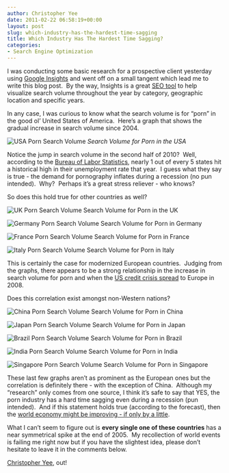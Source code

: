 ```yaml
---
author: Christopher Yee
date: 2011-02-22 06:58:19+00:00
layout: post
slug: which-industry-has-the-hardest-time-sagging
title: Which Industry Has The Hardest Time Sagging?
categories:
- Search Engine Optimization
---
```


I was conducting some basic research for a prospective client yesterday using [Google Insights](http://www.google.com/insights/search/#) and went off on a small tangent which lead me to write this blog post.  By the way, Insights is a great [SEO tool](http://www.christopheryee.org/category/seo-tools/) to help visualize search volume throughout the year by category, geographic location and specific years.

In any case, I was curious to know what the search volume is for "porn" in the good ol' United States of America.  Here's a graph that shows the gradual increase in search volume since 2004.


![USA Porn Search Volume](/images/porn-demand.png)
_Search Volume for Porn in the USA_




Notice the jump in search volume in the second half of 2010?  Well, according to the [Bureau of Labor Statistics](http://www.bls.gov/web/laus/lauhsthl.htm), nearly 1 out of every 5 states hit a historical high in their unemployment rate that year.  I guess what they say is true - the demand for pornography inflates during a recession (no pun intended).  Why?  Perhaps it's a great stress reliever - who knows?

So does this hold true for other countries as well?


![UK Porn Search Volume](/images/uk-porn-volume.png)
Search Volume for Porn in the UK




![Germany Porn Search Volume](/images/germany-porn-volume.png)
Search Volume for Porn in Germany




![France Porn Search Volume](/images/france-porn-volume.png)
Search Volume for Porn in France




![Italy Porn Search Volume](/images/italy-porn-volume.png)
Search Volume for Porn in Italy


This is certainly the case for modernized European countries.  Judging from the graphs, there appears to be a strong relationship in the increase in search volume for porn and when the [US credit crisis spread](http://www.time.com/time/business/article/0,8599,1831424,00.html) to Europe in 2008.

Does this correlation exist amongst non-Western nations?


![China Porn Search Volume](/images/china-porn-volume.png)
Search Volume for Porn in China




![Japan Porn Search Volume](/images/japan-porn-volume.png)
Search Volume for Porn in Japan




![Brazil Porn Search Volume](/images/brazil-porn-volume.png)
Search Volume for Porn in Brazil




![India Porn Search Volume](/images/india-porn-volume.png)
Search Volume for Porn in India




![Singapore Porn Search Volume](/images/singapore-porn-volume.png)
Search Volume for Porn in Singapore


These last few graphs aren't as prominent as the European ones but the correlation is definitely there - with the exception of China.  Although my "research" only comes from one source, I think it's safe to say that YES, the porn industry has a hard time sagging even during a recession (pun intended).  And if this statement holds true (according to the forecast), then the [world economy might be improving - if only by a little](http://www.businessinsider.com/john-mauldin-economy-2010-11).

What I can't seem to figure out is **every single one of these countries** has a near symmetrical spike at the end of 2005.  My recollection of world events is failing me right now but if you have the slightest idea, please don't hesitate to leave it in the comments below.

[Christopher Yee](http://www.christopheryee.org), out!
